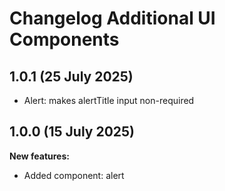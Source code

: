 
<Meta title="My Health belgium.be/Changelog additional ui components" />

# Changelog Additional UI Components

## 1.0.1 (25 July 2025)

- Alert: makes alertTitle input non-required

## 1.0.0 (15 July 2025)

**New features:**

- Added component: alert
